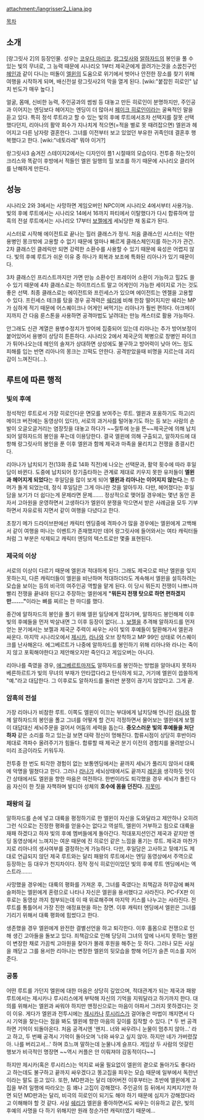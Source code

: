 attachment:/langrisser2_Liana.jpg

[[목차]]

== 소개 ==
[랑그릿사 2]의 등장인물. 성우는 [[코우다 마리코]]. [[랑그릿사]]와 [[알하자드]]의 봉인을 풀 수 있는 빛의 무녀로, 그 능력 때문에 시나리오 1부터 제국군에게 끌려가는것을 소꿉친구인 [[헤인]]과 같이 다니는 떠돌이 [[엘윈(랑그릿사 2)|엘윈]]의 도움으로 위기에서 벗어나 안전한 장소를 찾기 위해 여행을 시작하게 되며, 배신전설 랑그릿사2의 막을 열게 된다. [wiki:"붙잡힌 히로인" 납치 빈도가 매우 높다.]

얼굴, 몸매, 신비한 능력, 주인공과의 썸씽 등 대놓고 만든 히로인이 분명하지만, 주인공과 이어지는 엔딩보다 헤어지는 엔딩이 더 많아서 [[페이크 히로인]]이라는 굴욕적인 말을 듣고 있다. 특히 정석 루트라고 할 수 있는 빛의 후예 루트에서조차 선택지를 잘못 선택했다던지, 리아나의 활약 회수가 지나치게 적으면(=적을 별로 못 때려잡으면) 엘윈과 헤어지고 다른 남자랑 결혼한다. 그녀를 이전부터 보고 있었던 부유한 귀족인데 결혼후 행복했다고 한다. [wiki:"네토라레" 뭐야 이거?] 

랑그릿사3 숨겨진 스테이지2에서는 디자인이 플1 시절때의 모습이다. 전투중 하는짓이 크리스와 똑같이 후방에서 적들인 엘윈 일행의 힐 보조를 하기 때문에 시나리오 클리어를 난해하게 만든다.

== 성능 ==
시나리오 2와 3에서는 사망하면 게임오버인 NPC이며 시나리오 4에서부터 사용가능. 빛의 후예 루트에서는 시나리오 14에서 16까지 파티에서 이탈했다가 다시 합류하며 암흑의 전설 루트에서는 시나리오 17부터 [[보젤]]에게 세뇌당한 채 동료가 된다.

시스터로 시작해 에이전트로 끝나는 힐러 클래스가 정식. 처음 클래스인 시스터는 약한 용병인 몽크밖에 고용할 수 없기 때문에 얼마나 빠르게 클래스체인지를 하는가가 관건. 2차 클래스인 클레릭만 되면 강력한 소환수를 사용할 수 있기 때문에 육성은 어렵지 않다. 빛의 후예 루트가 쉬운 이유 중 하나가 회복과 보조에 특화된 리아나가 있기 때문이다.

3차 클래스인 프리스트까지만 가면 만능 소환수인 프레이어 소환이 가능하고 힐2도 쓸수 있기 때문에 4차 클래스로는 하이프리스트 말고 어게인이 가능한 세이지로 가는 것도 좋은 선택. 최종 클래스로는 에이전트와 프린세스가 있으며 에이전트는 엔젤을 고용할 수 있다. 프린세스 테크를 탔을 경우 공격력은 [[쉐리(랑그릿사 2)|쉐리]]에 비해 한참 떨어지지만 쉐리는 MP가 심하게 적기 때문에 어스퀘이크나 어게인 써먹기는 리아나가 훨씬 편하다. 아크메이지까지 간 다음 룬스톤을 사용하면 공격마법도 날려대는 만능 캐스터로 활용 가능하다.

안그래도 신관 계열은 용병수정치가 방어에 집중되어 있는데 리아나는 추가 방어보정이 붙어있어서 용병이 상당히 튼튼하다. 시나리오 2에서 제국군의 복병으로 창병인 파이크가 튀어나오는데 헤인의 솔져가 상대하면 상성에도 불구하고 방어력이 낮아 어느 정도 피해를 입는 반면 리아나의 몽크는 끄떡도 안한다. 공격받았을때 비명을 지르는데 괴리감이 느껴진다(…).

== 루트에 따른 행적 ==
=== 빛의 후예 ===
정석적인 루트로서 가장 히로인다운 면모를 보여주는 루트. 엘윈과 포옹하기도 하고(리메이크 버전에는 동영상이 있다!), 서로의 과거사를 털어놓기도 하는 등 보는 사람의 손발이 오글오글거리는 염장짓을 대놓고 하다가 ~~질투에 눈을 뜬~~제국군에 의해 납치되어 알하자드의 봉인을 푸는데 이용당한다. 결국 엘윈에 의해 구출되고, 알하자드에 대항해 랑그릿사의 봉인을 푼 이후 엘윈과 함께 제국과 마족을 물리치고 전쟁을 종결시킨다.

리아나가 납치되기 전(13화 종료 14화 직전)에 나오는 선택문과, 활약 횟수에 따라 후일담이 바뀐다. 도중에 납치되어 장기출타하는 관계로 제대로 키우지 못한 유저들이 '''엘윈과 헤어지게 되었다'''는 후일담을 많이 보게 되어 '''엘윈과 리아나는 이어지지 않는다.'''는 루머가 돌게 되었는데, 정식 후일담은 그게 아니란 것을 알아두자. 다만, 헤어졌다는 후일담을 보기가 더 쉽다는게 문제라면 문제……. 정상적으로 맺어질 경우에는 몇년 동안 혼자서 고아원을 운영하면서 고생하다가 엘윈이 분쟁을 막으면서 받은 사례금을 모두 기부하면서 자유로워 지면서 같이 여행을 다녔다고 한다.

초창기 메가 드라이브판에선 캐릭터 엔딩중에 격파수가 많을 경우에는 엘윈에게 고백해서 같이 여행을 떠나는 이벤트가 존재했지만 데어 랑그릿사에 들어와서는 여타 캐릭터들 처럼 그 부분은 삭제되고 캐릭터 엔딩의 텍스트로만 몇줄 표현된다.

=== 제국의 이상 ===
서로의 이상이 다르기 때문에 엘윈과 적대하게 된다. 그래도 제국으로 떠난 엘윈을 잊지 못하는지, 다른 캐릭터들이 엘윈을 비난하며 적대하더라도 계속해서 엘윈을 설득하려는 모습을 보이는 등의 비극의 여주인공 역할을 맡게 된다. 이 당시 뭐든지 전쟁이 나쁘니까 빨리 전쟁을 끝내야 된다고 주장하는 엘윈에게 '''"뭐든지 전쟁 탓으로 하면 편하겠지만……."'''이라는 뼈를 찌르는 한 마디를 했다.  
 
중간에 알하자드의 봉인을 풀기 위해 엘윈 일당에게 잡혀가며, 알하자드 봉인해제 이후 빛의 후예들을 먼저 박살내면 그 이후 등장이 없다(…). [[보젤]]을 추격해 알하자드를 먼저 얻는 분기에서는 보젤과 제국군 주력이 싸우는 사이 빛의 후예들이 탈환해가서 엘윈과 싸운다. 마지막 시나리오에서 [[제시카]], [[라나(랑그릿사 2)|라나]]와 오브 장착하고 MP 99인 상태로 어스퀘이크를 난사해온다. 에그베르트가 나중에 알하자드를 봉인하기 위해 리아나와 라나는 죽이지 않고 포획해야한다고 제안해오지만 죽인다고 게임오버는 아니다.

리아나를 죽였을 경우, [[에그베르트]]마저도 알하자드를 봉인하는 방법을 알아내지 못하자 베른하르트가 빛의 무녀의 부재가 안타깝다라고 탄식하게 되고, 거기에 엘윈이 씁쓸하게 "예."라고 대답한다. 그 이후로도 알하자드를 둘러싼 분쟁이 끊기지 않았다고. 그게 끝.

=== 암흑의 전설 ===
가장 리아나가 비참한 루트. 이쪽도 엘윈이 이끄는 부대에게 납치당해 언니인 [[라나(랑그릿사 2)|라나]]와 함께 알하자드의 봉인을 폴고 그녀를 어떻게 할 건지 걱정하면서 물어보는 엘윈에게 보젤이 대답대신 세뇌주문을 걸어서 어둠의 세력을 돕는다. '''증오스러운 빛의 후예들을 처단하자''' 같은 소리를 하고 있는걸 보면 대략 정신이 멍해진다. 합류시점이 상당히 후반이라 제대로 격파수 올려주기가 힘들다. 합류할 때 제국군 분기 이전의 경험치를 물려받으니 미리 조금이라도 키워두자.

전투중 한 번도 퇴각한 경험이 없는 보통엔딩에서는 끝까지 세뇌가 풀리지 않아서 대륙에 악명을 떨쳤다고 한다. 그러나 [[라나(랑그릿사 2)|라나]]가 세뇌상태에서도 끝까지 [[레온(랑그릿사 2)|레온]]을 생각하듯 맛이 간 상태에서도 엘윈을 향한 마음은 여전하다. 한번이라도 퇴각했을 경우 세뇌가 풀린 다음 자신이 한 짓을 자책하며 발디아 성체의 '''호수에 몸을 던진다.''' [[지못미]].

=== 패왕의 길 ===
알하자드를 손에 넣고 대륙을 평정하기로 한 엘윈이 자신을 도와달라고 제안하나 오히려 그런 식으로는 진정한 평화를 얻을수는 없다고 역설득, 엘윈이 거부하고 힘으로 대륙을 재패 하겠다고 하자 빛의 후예 멤버들에게 돌아간다. 적대포지션인건 제국과 같지만 엔딩 동영상에서 느껴지는 여운 때문에 진 히로인 같은 느낌을 풍기는 루트. 제국과 마찬가지로 리아나의 생사여부를 결정하는게 가능하다. 다만, 후일담은 고사하고 뒷얘기도 제대로 언급되지 않던 제국 루트와는 달리 패왕의 루트에서는 엔딩 동영상에서 주역으로 등장하는 등 대우가 천지차이다. 정작 정식 히로인이었던 빛의 후예 루트 엔딩에서는 엑스트라……. 

사망했을 경우에는 대륙의 평화를 가져온 후, 그녀를 죽였다는 죄책감과 허무감에 빠져 슬퍼하는 엘윈에게 혼령으로 나타나 자신은 엘윈을 용서했다고  사라진다. PC-FX판 이후로는 동영상 까지 첨부되는데 이 때 위로해주며 마지막 키스를 나누고는 사라진다. 전 루트를 통틀어서 가장 진한 애정표현을 하는 장면. 이후 캐릭터 엔딩에서 엘윈은 그녀를 기리기 위해서 대륙 평화에 힘썼다고 한다.

생존했을 경우 엘윈에게 완전한 결별선언을 하고 퇴각한다. 이후 홀몸으로 전쟁으로 인해 생긴 고아들을 돌보고 있다. 죄책감으로 인해 당당히 그녀의 앞에 나서지 못하는 엘윈이 변장한 채로 가끔씩 고아원을 찾아가 몰래 후원을 해주는 듯 하다. 그러나 모든 사실을 깨닫고 그를 용서한 리아나는 변장한 엘윈의 뒷모습을 향해 어딘가 슬픈 미소를 지어준다.

=== 공통 ===
어떤 루트를 가던지 엘윈에 대한 마음은 상당히 깊었으며, 적대관계가 되는 제국과 패왕 루트에서는 제시카나 루시리스에게 부탁해 자신의 기억을 지워달라고 하기까지 한다. 대의를 위해서는 엘윈과 싸워야 하지만 맨정신으로는 마음이 아파서 그러지 못하겠다는 것이 이유. 게다가 엘윈과 전투시에는 [[제시카]]나 [[루시리스]]가 걸어놓은 마법이 깨지면서 다시 기억을 찾는다는 점을 봐도 엘윈에 향한 마음의 깊이를 짐작할 수 있다. [* 두 번 공격하면 기억이 되돌아온다. 처음 공격시엔 '왠지.. 너와 싸우려니 눈물이 멈추지 않아...' 라고 하고, 두 번째 공격시 기억이 돌아오며 '너와 싸우고 싶지 않아. 하지만 네가 가버렸잖아. 나를 버리고서...' 하며 흐느껴 말하는데 눈물나게 슬프다. 게임상 두 사람의 엇갈린 행보가 비극적인 명장면 ~~역시 커플은 안 이뤄져야 감동적이다~~]  

하지만 제시카(혹은 루시리스)는 억지로 싸울 필요없이 엘윈의 곁으로 돌아가도 좋다라고 하는데도 불구하고 끝까지 싸우겠다고 똥고집을 피우는 모습 때문에 일부에서 독한년이라는 말도 듣고 있다. 또한, MD판과는 달리 데어버전 이후부터는 초반에 엘윈에게 고집을 부려 일행에 따라오는 등 꽤나 고집이 강해졌다. 주인공의 등 뒤에서 지켜지기만 하면 되던 MD판과는 달리, 비극의 히로인이 되기도 해야 하기 때문에 심지가 강해졌다라고 이해해야 할 것 같다. 사실 [[쉐리(랑그릿사 2)|쉐리]]가 엘윈을 좋아하면서도 싸우는 이유하고 같은, 빛의 후예의 사명을 다 하기 위해지만 원래 청순가련 캐릭터였기 때문에...
